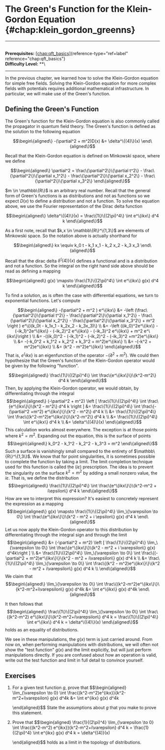 # The Green's Function for the Klein-Gordon Equation \{#chap:klein_gordon_greenns\}

------------------------------------------------------------------------

\
**Prerequisites:**
[\[chap:qft_basics\]](#chap:qft_basics)\{reference-type="ref+label"
reference="chap:qft_basics"\}\
**Difficulty Level:** \*\*\

------------------------------------------------------------------------

In the previous chapter, we learned how to solve the Klein-Gordon
equation for simple free fields. Solving the Klein-Gordon equation for
more complex fields with potentials requires additional mathematical
infrastructure. In particular, we will make use of the Green's function.

## Defining the Green's Function

The Green's function for the Klein-Gordon equation is also commonly
called the propagator in quantum field theory. The Green's function is
defined as the solution to the following equation

$$\begin\{aligned\}
    -(\partial^2 + m^2)D(x) &= \delta^\{(4)\}(x)
\end\{aligned\}$$

Recall that the Klein-Gordon equation is defined on Minkowski space,
where we define

$$\begin\{aligned\}
    \partial^2 = \frac\{\partial^2\}\{\partial t^2\} - \frac\{\partial^2\}\{\partial x_1^2\} - \frac\{\partial^2\}\{\partial x_2^2\} - \frac\{\partial^2\}\{\partial x_3^2\}
\end\{aligned\}$$

$m \in \mathbb\{R\}$ is an arbitrary real number. Recall that the general
form of Green's functions is as distributions and not as functions so we
expect $D(x)$ to define a distribution and not a function. To solve the
equation above, we use the Fourier representation of the Dirac delta
function

$$\begin\{aligned\}
    \delta^\{(4)\}(x) = \frac\{1\}\{(2\pi)^4\} \int e^\{ikx\} d^4 k
\end\{aligned\}$$

As a first note, recall that $k,x  \in \mathbb\{R\}^\{1,3\}$ are elements of
Minkowski space. So the notation above is actually shorthand for

$$\begin\{aligned\}
    kx \equiv k_0 t - k_1 x_1 - k_2 x_2 - k_3 x_3
\end\{aligned\}$$

Recall that the dirac delta $\delta^\{(4)\}(x)$ defines a functional and
is a distribution and not a function. So the integral on the right hand
side above should be read as defining a mapping

$$\begin\{aligned\}
    g(x) \mapsto \frac\{1\}\{(2\pi)^4\} \int e^\{ikx\} g(x) d^4 k
\end\{aligned\}$$

To find a solution, as is often the case with differential equations, we
turn to exponential functions. Let's compute

$$\begin\{aligned\}
-(\partial^2 + m^2 ) e^\{ikx\} &= -\left (\frac\{\partial^2\}\{\partial t^2\} - \frac\{\partial^2\}\{\partial x_1^2\} - \frac\{\partial^2\}\{\partial x_2^2\} - \frac\{\partial^2\}\{\partial x_3^2\}  + m^2 \right ) e^\{i(k_0t - k_1x_1 - k_2x_2 - k_3x_3)\}  \\
&= -\left ((ik_0)^2e^\{ikx\} - (-ik_1)^2e^\{ikx\} - (-ik_2)^2 e^\{ikx\} - (-ik_3)^2 e^\{ikx\} + m^2 e^\{ikx\}\right ) \\
&= -((ik_0)^2 - (-ik_1)^2 - (-ik_2)^2  - (-ik_3)^2 +m^2)e^\{ikx\} \\
&= -(-k_0^2 + k_1^2 + k_2^2  + k_3^2 + m^2)e^\{ikx\} \\
&= -(-k^2 + m^2)e^\{ikx\} \\
&= (k^2 - m^2)e^\{ikx\} 
\end\{aligned\}$$ That is, $e^\{ikx\}$ is an eigenfunction of the operator
$-(\partial^2 + m^2)$. We could then hypothesize that the Green's
function of the Klein-Gordon operator would be given by the following
\"function\".

$$\begin\{aligned\}
    \frac\{1\}\{(2\pi)^4\} \int \frac\{e^\{ikx\}\}\{k^2-m^2\} d^4 k
\end\{aligned\}$$ Then, by applying the Klein-Gordon operator, we would
obtain, by differentiating through the integral $$\begin\{aligned\}
    (-\partial^2 + m^2) \left [ \frac\{1\}\{(2\pi)^4\} \int \frac\{e^\{ikx\}\}\{k^2 - m^2\} d^4 k \right ] &= \frac\{1\}\{(2\pi)^4\} \int \frac\{-(\partial^2 +m^2) e^\{ikx\}\}\{k^2 - m^2\} d^4 k \\
    &= \frac\{1\}\{(2\pi)^4\} \int \frac\{(k^2-m^2)e^\{ikx\}\}\{k^2-m^2\} d^4 k  \\
    &= \frac\{1\}\{(2\pi)^4\} \int e^\{ikx\} d^4 k \\
    &= \delta^\{(4)\}(x)
\end\{aligned\}$$ This calculation works almost everywhere. The exception
is at those points where $k^2 = m^2$. Expanding out the equation, this
is the surface of points $$\begin\{aligned\}
    k_0^2 - k_1^2 - k_2^2 - k_3^3 = m^2
\end\{aligned\}$$ Such a surface is vanishingly small compared to the
entirety of $\mathbb\{R\}^\{1,3\}$. We know that for point singularities, it
is sometimes possible to complete the function by taking a limit. The
limit completion technique used for this function is called the
$(i\varepsilon)$ prescription. The idea is to prevent the singularity on
the surface $k^2 = m^2$ by adding a small nonzero value, the
$i\varepsilon$. That is, we define the distribution $$\begin\{aligned\}
    \frac\{1\}\{(2\pi)^4\} \int \frac\{e^\{ikx\}\}\{k^2-m^2 + i\epsilon\} d^4 k
\end\{aligned\}$$ How are we to interpret this expression? It's easiest to
concretely represent the expression as a mapping $$\begin\{aligned\}
    g(x) \mapsto \frac\{1\}\{(2\pi)^4\} \lim_\{\varepsilon \to 0\} \int \frac\{e^\{ikx\}\}\{k^2 - m^2 + i \epsilon\} g(x) d^4 k
\end\{aligned\}$$ Let us now apply the Klein-Gordon operator to this
distribution by differentiating through the integral sign and through
the limit $$\begin\{aligned\}
    &= (-\partial^2 + m^2) \left [ \frac\{1\}\{(2\pi)^4\} \lim_\{\varepsilon \to 0\} \int \frac\{e^\{ikx\}\}\{k^2 - m^2 + i \varepsilon\} g(x) d^4k\right ] \\
    &= \frac\{1\}\{(2\pi)^4\} \lim_\{\varepsilon \to 0\} \int \frac\{(-\partial^2 + m^2)e^\{ikx\}\}\{k^2 - m^2 + i\varepsilon\} g(x) d^4 k \\
    &= \frac\{1\}\{(2\pi)^4\} \lim_\{\varepsilon \to 0\} \int \frac\{(k^2 - m^2)e^\{ikx\}\}\{k^2 - m^2 + i\varepsilon\} g(x) d^4 k \\
\end\{aligned\}$$ We claim that $$\begin\{aligned\}
    \lim_\{\varepsilon \to 0\} \int \frac\{(k^2-m^2)e^\{ikx\}\}\{k^2-m^2+i\varepsilon\} g(x) d^4k &= \int e^\{ikx\} g(x) d^4k
\end\{aligned\}$$

It then follows that $$\begin\{aligned\}
\frac\{1\}\{(2\pi)^4\} \lim_\{\varepsilon \to 0\} \int \frac\{(k^2-m^2) e^\{ikx\}\}\{k^2-m^2+i\varepsilon\} d^4 k = \frac\{1\}\{(2\pi)^4\} \int e^\{ikx\} d^4 k = \delta^\{(4)\}(x)
\end\{aligned\}$$ holds as an equality of distributions.

We see in these manipulations, the $g(x)$ term is just carried around.
From now on, when performing manipulations with distributions, we will
often not show the \"test function\" $g(x)$ and the limit explicitly,
but will just perform manipulations directly. If you are confused about
how an operation is valid, write out the test function and limit in full
detail to convince yourself.

## Exercises

1.  For a given test function $g$, prove that $$\begin\{aligned\}
        \lim_\{\varepsilon \to 0\} \int \frac\{(k^2-m^2)e^\{ikx\}\}\{k^2-m^2+i\varepsilon\} g(x) d^4k &= \int e^\{ikx\} g(x) d^4k
        
    \end\{aligned\}$$ State the assumptions about $g$ that you make to
    prove this statement.

2.  Prove that $$\begin\{aligned\}
        \frac\{1\}\{(2\pi)^4\} \lim_\{\varepsilon \to 0\} \int \frac\{(k^2-m^2) e^\{ikx\}\}\{k^2-m^2+i\varepsilon\} d^4 k = \frac\{1\}\{(2\pi)^4\} \int e^\{ikx\} g(x) d^4 k = \delta^\{(4)\}(x)
        
    \end\{aligned\}$$ holds as a limit in the topology of distributions.
